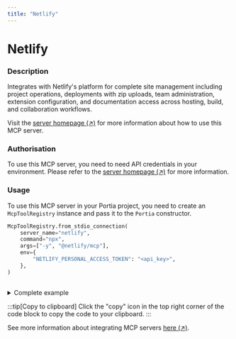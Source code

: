 ```yaml
---
title: "Netlify"
---
```

<!-- WARNING: This file is auto-generated by generate_tool_docs.py. Do not edit manually. -->


# Netlify

### Description

Integrates with Netlify's platform for complete site management including project operations, deployments with zip uploads, team administration, extension configuration, and documentation access across hosting, build, and collaboration workflows.

Visit the [server homepage (↗)](https://github.com/netlify/netlify-mcp) for more information about how to use this MCP server.

### Authorisation

To use this MCP server, you need to need API credentials in your environment. Please refer to the [server homepage (↗)](https://github.com/netlify/netlify-mcp) for more information.

### Usage

To use this MCP server in your Portia project, you need to create an `McpToolRegistry` instance and pass it to the `Portia` constructor.

```python
McpToolRegistry.from_stdio_connection(
    server_name="netlify",
    command="npx",
    args=["-y", "@netlify/mcp"],
    env={
        "NETLIFY_PERSONAL_ACCESS_TOKEN": "<api_key>",
    },
)
                    
```

<details>
<summary>Complete example</summary>

Equip your `Portia` instance with the tools from the MCP server, in addition to the default tools from the `DefaultToolRegistry`:

```python
from portia import DefaultToolRegistry, McpToolRegistry, Portia, Config

config = Config.from_default()
tool_registry = DefaultToolRegistry(config) +  McpToolRegistry.from_stdio_connection(
    server_name="netlify",
    command="npx",
    args=["-y", "@netlify/mcp"],
    env={
        "NETLIFY_PERSONAL_ACCESS_TOKEN": "<api_key>",
    },
)
                    

portia = Portia(config=config, tools=tool_registry)
```

</details>

:::tip[Copy to clipboard]
Click the "copy" icon in the top right corner of the code block to copy the code to your clipboard.
:::

See more information about integrating MCP servers [here (↗)](/mcp-servers).

